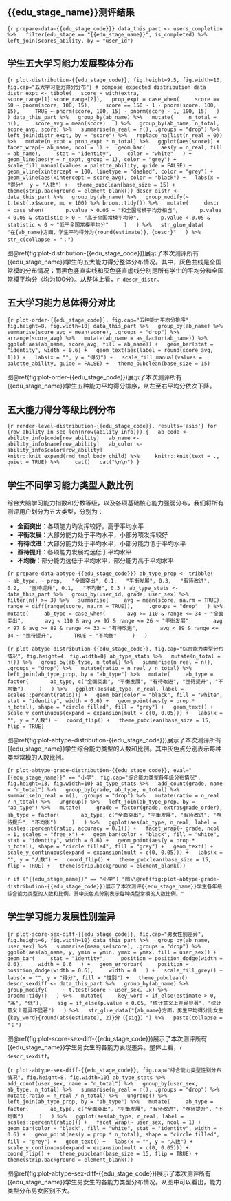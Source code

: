 ::: {custom-style="标题1-编号"}
# {{edu_stage_name}}测评结果
:::

```{r prepare-data-{{edu_stage_code}}}
data_this_part <- users_completion %>%
  filter(edu_stage == "{{edu_stage_name}}", is_completed) %>%
  left_join(scores_ability, by = "user_id")
```

::: {custom-style="标题2-中文编号"}
## 学生五大学习能力发展整体分布
:::

```{r plot-distribution-{{edu_stage_code}}, fig.height=9.5, fig.width=10, fig.cap="五大学习能力得分分布"}
# compose expected distribution data
distr_expt <- tibble(
  score = with(extra, score_range[1]:score_range[2]),
  prop_expt = case_when(
    score == 50 ~ pnorm(score, 100, 15),
    score == 150 ~ 1 - pnorm(score, 100, 15),
    TRUE ~ pnorm(score, 100, 15) - pnorm(score - 1, 100, 15)
  )
)
data_this_part %>%
  group_by(ab_name) %>%
  mutate(
    n_total = n(),
    score_avg = mean(score)
  ) %>%
  group_by(ab_name, n_total, score_avg, score) %>%
  summarise(n_real = n(), .groups = "drop") %>%
  left_join(distr_expt, by = "score") %>%
  replace_na(list(n_real = 0)) %>%
  mutate(n_expt = prop_expt * n_total) %>%
  ggplot(aes(score)) +
  facet_wrap(~ ab_name, ncol = 1) +
  geom_bar(
    aes(y = n_real, fill = ab_name),
    stat = "identity",
    color = "white"
  ) +
  geom_line(aes(y = n_expt, group = 1), color = "grey") +
  scale_fill_manual(values = palette_ability, guide = FALSE) +
  geom_vline(xintercept = 100, linetype = "dashed", color = "grey") +
  geom_vline(aes(xintercept = score_avg), color = "black") +
  labs(x = "得分", y = "人数") +
  theme_pubclean(base_size = 15) +
  theme(strip.background = element_blank())
descr_distr <- data_this_part %>%
  group_by(ab_name) %>%
  group_modify(~ t.test(.x$score, mu = 100) %>% broom::tidy()) %>%
  mutate(
    descr = case_when(
      p.value > 0.05 ~ "和全国常模平均分相当",
      p.value < 0.05 & statistic > 0 ~ "高于全国常模平均分",
      p.value < 0.05 & statistic < 0 ~ "低于全国常模平均分"
    )
  ) %>%
  str_glue_data(
    "在{ab_name}方面，学生平均得分为{round(estimate)}，{descr}"
  ) %>%
  str_c(collapse = "；")
```

图\@ref(fig:plot-distribution-{{edu_stage_code}})展示了本次测评所有{{edu_stage_name}}学生的五大能力得分整体分布情况。其中，灰色曲线是全国常模的分布情况；而黑色竖直实线和灰色竖直虚线分别是所有学生的平均分和全国常模平均分（均为100分）。从整体上看，`r descr_distr`。

::: {custom-style="标题2-中文编号"}
## 五大学习能力总体得分对比
:::

```{r plot-order-{{edu_stage_code}}, fig.cap="五种能力平均分排序", fig.height=8, fig.width=10}
data_this_part %>%
  group_by(ab_name) %>%
  summarise(score_avg = mean(score), .groups = "drop") %>%
  arrange(score_avg) %>%
  mutate(ab_name = as_factor(ab_name)) %>%
  ggplot(aes(ab_name, score_avg, fill = ab_name)) +
  geom_bar(stat = "identity", width = 0.6) +
  geom_text(aes(label = round(score_avg, 1))) +
  labs(x = "", y = "得分") +
  scale_fill_manual(values = palette_ability, guide = FALSE) +
  theme_pubclean(base_size = 15)
```

图\@ref(fig:plot-order-{{edu_stage_code}})展示了本次测评所有{{edu_stage_name}}学生五种能力平均得分排序，从左至右平均分依次下降。

::: {custom-style="标题2-中文编号"}
## 五大能力得分等级比例分布
:::

```{r render-level-distribution-{{edu_stage_code}}, results='asis'}
for (row_ability in seq_len(nrow(ability_info))) {
  ab_code <- ability_info$code[row_ability]
  ab_name <- ability_info$name[row_ability]
  ab_color <- ability_info$color[row_ability]
  knitr::knit_expand(rmd_tmpl_body_child) %>%
    knitr::knit(text = ., quiet = TRUE) %>%
    cat()
  cat("\n\n")
}
```

::: {custom-style="标题2-中文编号"}
## 学生不同学习能力类型人数比例
:::

综合大脑学习能力指数和分数等级，以及各项基础核心能力强弱分布，我们将所有测评用户划分为五大类型，分别为：

* **全面突出**：各项能力均发挥较好，高于平均水平
* **平衡发展**：大部分能力处于平均水平，小部分项发挥较好
* **有待改进**：大部分能力处于平均水平，小部分能力低于平均水平
* **亟待提升**：各项能力发展均远低于平均水平
* **不均衡**：部分能力远低于平均水平，部分能力高于平均水平

```{r prepare-data-abtype-{{edu_stage_code}}}
ab_type_prop <- tribble(
  ~ ab_type, ~ prop,
  "全面突出", 0.1,
  "平衡发展", 0.3,
  "有待改进", 0.2,
  "亟待提升", 0.1,
  "不均衡", 0.3
)
ab_type_stats <- data_this_part %>%
  group_by(user_id, grade, user_sex) %>%
  filter(n() >= 3) %>%
  summarise(
    avg = mean(score, na.rm = TRUE),
    range = diff(range(score, na.rm = TRUE)),
    .groups = "drop"
  ) %>%
  mutate(
    ab_type = case_when(
      avg >= 110 & range <= 34 ~ "全面突出",
      avg < 110 & avg >= 97 & range <= 26 ~ "平衡发展",
      avg < 97 & avg >= 89 & range <= 33 ~ "有待改进",
      avg < 89 & range <= 34 ~ "亟待提升",
      TRUE ~ "不均衡"
    )
  )
```

```{r plot-abtype-distribution-{{edu_stage_code}}, fig.cap="综合能力类型分布情况", fig.height=4, fig.width=8}
ab_type_stats %>%
  mutate(n_total = n()) %>%
  group_by(ab_type, n_total) %>%
  summarise(n_real = n(), .groups = "drop") %>%
  mutate(ratio = n_real / n_total) %>%
  left_join(ab_type_prop, by = "ab_type") %>%
  mutate(
    ab_type = factor(
      ab_type, c("全面突出", "平衡发展", "有待改进", "亟待提升", "不均衡")
    )
  ) %>%
  ggplot(aes(ab_type, n_real, label = scales::percent(ratio))) +
  geom_bar(color = "black", fill = "white", stat = "identity", width = 0.6) +
  geom_point(aes(y = prop * n_total), shape = "circle filled", fill = "grey") +
  geom_text() +
  scale_y_continuous(expand = expansion(mult = c(0, 0.05))) +
  labs(x = "", y = "人数") +
  coord_flip() +
  theme_pubclean(base_size = 15, flip = TRUE)
```

图\@ref(fig:plot-abtype-distribution-{{edu_stage_code}})展示了本次测评所有{{edu_stage_name}}学生综合能力类型的人数和比例。其中灰色点分别表示每种类型常模的人数比例。

```{r plot-abtype-grade-distribution-{{edu_stage_code}}, eval="{{edu_stage_name}}" == "小学", fig.cap="综合能力类型各年级分布情况", fig.height=13, fig.width=10}
ab_type_stats %>%
  add_count(grade, name = "n_total") %>%
  group_by(grade, ab_type, n_total) %>%
  summarise(n_real = n(), .groups = "drop") %>%
  mutate(ratio = n_real / n_total) %>%
  ungroup() %>%
  left_join(ab_type_prop, by = "ab_type") %>%
  mutate(
    grade = factor(grade, extra$grade_order),
    ab_type = factor(
      ab_type, c("全面突出", "平衡发展", "有待改进", "亟待提升", "不均衡")
    )
  ) %>%
  ggplot(aes(ab_type, n_real, label = scales::percent(ratio, accuracy = 0.1))) +
  facet_wrap(~ grade, ncol = 1, scales = "free_x") +
  geom_bar(color = "black", fill = "white", stat = "identity", width = 0.6) +
  geom_point(aes(y = prop * n_total), shape = "circle filled", fill = "grey") +
  geom_text() +
  scale_y_continuous(expand = expansion(mult = c(0, 0.05))) +
  labs(x = "", y = "人数") +
  coord_flip() +
  theme_pubclean(base_size = 15, flip = TRUE) +
  theme(strip.background = element_blank())
```

`r if ("{{edu_stage_name}}" == "小学") "图\\@ref(fig:plot-abtype-grade-distribution-{{edu_stage_code}})展示了本次测评{{edu_stage_name}}学生各年级综合能力类型的人数和比例。其中灰色点分别表示每种类型常模的人数比例。"`

::: {custom-style="标题2-中文编号"}
## 学生学习能力发展性别差异
:::

```{r plot-score-sex-diff-{{edu_stage_code}}, fig.cap="男女性别差异", fig.height=6, fig.width=10}
data_this_part %>%
  group_by(ab_name, user_sex) %>%
  summarise(mean_se(score), .groups = "drop") %>%
  ggplot(aes(ab_name, y, ymin = ymin, ymax = ymax, fill = user_sex)) +
  geom_bar(
    stat = "identity",
    position = position_dodge(width = 0.6),
    width = 0.6
  ) +
  geom_errorbar(
    position = position_dodge(width = 0.6),
    width = 0
  ) +
  scale_fill_grey() +
  labs(x = "", y = "得分", fill = "性别") +
  theme_pubclean()
descr_sexdiff <- data_this_part %>%
  group_by(ab_name) %>%
  group_modify(
    ~ t.test(score ~ user_sex, .x) %>%
        broom::tidy()
  ) %>%
  mutate(
    key_word = if_else(estimate > 0, "高", "低"),
    sig = if_else(p.value < 0.05, "统计意义上差异显著", "统计意义上差异不显著")
  ) %>%
  str_glue_data("{ab_name}方面，男生平均得分比女生{key_word}{round(abs(estimate), 2)}分（{sig}）") %>%
  paste(collapse = "；")
```

图\@ref(fig:plot-score-sex-diff-{{edu_stage_code}})展示了本次测评所有{{edu_stage_name}}学生男女生的各能力表现差异。整体上看，`r descr_sexdiff`。

```{r plot-abtype-sex-diff-{{edu_stage_code}}, fig.cap="综合能力类型性别分布情况", fig.height=8, fig.width=10}
ab_type_stats %>%
  add_count(user_sex, name = "n_total") %>%
  group_by(user_sex, ab_type, n_total) %>%
  summarise(n_real = n(), .groups = "drop") %>%
  mutate(ratio = n_real / n_total) %>%
  ungroup() %>%
  left_join(ab_type_prop, by = "ab_type") %>%
  mutate(
    ab_type = factor(
      ab_type, c("全面突出", "平衡发展", "有待改进", "亟待提升", "不均衡")
    )
  ) %>%
  ggplot(aes(ab_type, n_real, label = scales::percent(ratio))) +
  facet_wrap(~ user_sex, ncol = 1) +
  geom_bar(color = "black", fill = "white", stat = "identity", width = 0.6) +
  geom_point(aes(y = prop * n_total), shape = "circle filled", fill = "grey") +
  geom_text() +
  labs(x = "", y = "人数") +
  scale_y_continuous(expand = expansion(mult = c(0, 0.05))) +
  coord_flip() +
  theme_pubclean(base_size = 15, flip = TRUE) +
  theme(strip.background = element_blank())
```

图\@ref(fig:plot-abtype-sex-diff-{{edu_stage_code}})展示了本次测评所有{{edu_stage_name}}学生男女生的各能力类型分布情况。从图中可以看出，能力类型分布男女区别不大。
